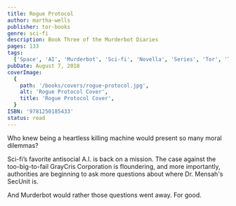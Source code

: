 ```yaml
---
title: Rogue Protocol
author: martha-wells
publisher: tor-books
genre: sci-fi
description: Book Three of the Murderbot Diaries
pages: 133
tags:
  ['Space', 'AI', 'Murderbot', 'Sci-fi', 'Novella', 'Series', 'Tor', 'Tor.com']
pubDate: August 7, 2018
coverImage:
  {
    path: '/books/covers/rogue-protocol.jpg',
    alt: 'Rogue Protocol Cover',
    title: 'Rogue Protocol Cover',
  }
ISBN: '9781250185433'
status: read
---
```


Who knew being a heartless killing machine would present so many moral dilemmas?

Sci-fi’s favorite antisocial A.I. is back on a mission. The case against the too-big-to-fail GrayCris Corporation is floundering, and more importantly, authorities are beginning to ask more questions about where Dr. Mensah's SecUnit is.

And Murderbot would rather those questions went away. For good.
